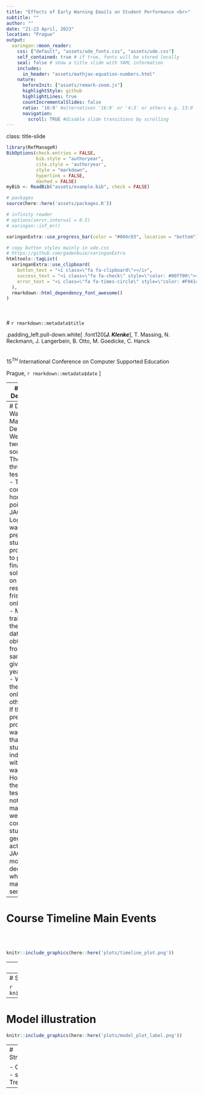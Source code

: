 ```yaml
---
title: "Effects of Early Warning Emails on Student Performance <br>"
subtitle: ""
author: ""
date: "21-23 April, 2023"
location: "Prague"
output:
  xaringan::moon_reader:
    css: ["default", "assets/ude_fonts.css", "assets/ude.css"]
    self_contained: true # if true, fonts will be stored locally
    seal: false # show a title slide with YAML information
    includes:
      in_header: "assets/mathjax-equation-numbers.html"
    nature:
      beforeInit: ["assets/remark-zoom.js"]
      highlightStyle: github
      highlightLines: true
      countIncrementalSlides: false
      ratio: '16:9' #alternatives '16:9' or '4:3' or others e.g. 13:9
      navigation:
        scroll: TRUE #disable slide transitions by scrolling
---
```

class: title-slide  
```r
library(RefManageR)
BibOptions(check.entries = FALSE, 
           bib.style = "authoryear", 
           cite.style = 'authoryear', 
           style = "markdown",
           hyperlink = FALSE, 
           dashed = FALSE)
myBib <- ReadBib("assets/example.bib", check = FALSE)

# packages
source(here::here('assets/packages.R'))

# infinity reader
# options(servr.interval = 0.5)
# xaringan::inf_mr()
```

```r
xaringanExtra::use_progress_bar(color = "#004c93", location = "bottom")
```

```r
# copy button styles mainly in ude.css 
# https://github.com/gadenbuie/xaringanExtra
htmltools::tagList(
  xaringanExtra::use_clipboard(
    button_text = "<i class=\"fa fa-clipboard\"></i>",
    success_text = "<i class=\"fa fa-check\" style=\"color: #00ff00\"></i>",
    error_text = "<i class=\"fa fa-times-circle\" style=\"color: #F94144\"></i>"
  ),
  rmarkdown::html_dependency_font_awesome()
)
```
<br>
<br>
# `r rmarkdown::metadata$title`


.padding_left.pull-down.white[
.font120[**_J. Klenke_**], T. Massing, N. Reckmann, J. Langerbein, B. Otto, M. Goedicke, C. Hanck
<br>
<br>
<br>
$15^{TH}$ International Conference on Computer Supported Education

Prague, `r rmarkdown::metadata$date`
]

---
# Course Description 

- Analyzed Course: _Inferential Statistics_ at the University of Duisburg-Essen of the summer semester 2019
- Compulsory course for several business and economics programs
  - Weekly 2-hour lecture 
  - Weekly 2-hour exercise
  - [Kahoot!](https://kahoot.com/) games were used to interact with students during classes
  - Homework and 5 online tests were offered on the e-assessment platform [JACK](https://s3.paluno.uni-due.de/en/forschung/spalte1/e-learning-und-e-assessment)
- Information from __802__ individuals were collected from Moodle  
  - __337__ students took an exam at the end of the semester

---
# Data and Warning Mail Decision
- We used two data sources 
  - The first three online tests results  
  - The commutative homework points in JACK
- Logit model was used to predict students probability to past the final exam soley based on the results in the frist three online tests
  - Model was trained with the latest data obtained from the same course given two years earlier
  - We hold the lecture only every other year
- If the predicted probability was less than 0.4 the student was indicated with a warning
- However, as the online tests were not mandatory we also considered students' general activity in JACK and modified the decision on whether a mail was sent

---
# Course Timeline Main Events

<br> 
<br>

```r
knitr::include_graphics(here::here('plots/timeline_plot.png'))
```

---
# Regression Discontinuity Design (RDD) 

- The treatment is not assigned randomly but based on previous results
- A 








---
# Sorting Test 

```r
knitr::include_graphics(here::here('plots/test_cont_label.png'))
```


---
# Model illustration 

```r
knitr::include_graphics(here::here('plots/model_plot_label.png'))
```




---
# Structure 

- Course
- setting / Treatment



---

